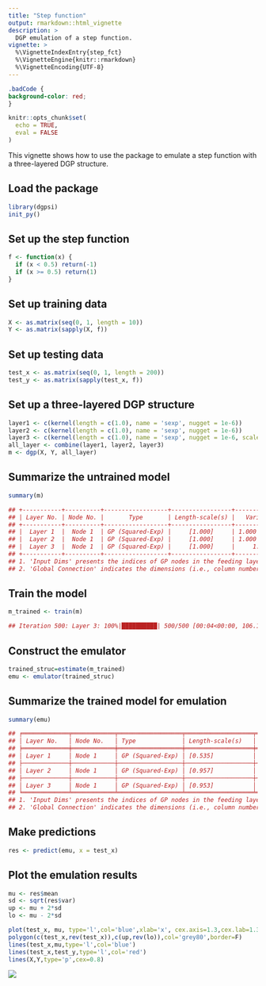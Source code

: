 ```yaml
---
title: "Step function"
output: rmarkdown::html_vignette
description: >
  DGP emulation of a step function.
vignette: >
  %\VignetteIndexEntry{step_fct}
  %\VignetteEngine{knitr::rmarkdown}
  %\VignetteEncoding{UTF-8}
---
```


```css
.badCode {
background-color: red;
}
```

```r
knitr::opts_chunk$set(
  echo = TRUE,
  eval = FALSE
)
```

This vignette shows how to use the package to emulate a step function with a three-layered DGP structure.

## Load the package

```r
library(dgpsi)
init_py()
```

## Set up the step function

```r
f <- function(x) {
  if (x < 0.5) return(-1)
  if (x >= 0.5) return(1)
}
```

## Set up training data

```r
X <- as.matrix(seq(0, 1, length = 10))
Y <- as.matrix(sapply(X, f))
```

## Set up testing data

```r
test_x <- as.matrix(seq(0, 1, length = 200))
test_y <- as.matrix(sapply(test_x, f))
```

## Set up a three-layered DGP structure

```r
layer1 <- c(kernel(length = c(1.0), name = 'sexp', nugget = 1e-6))
layer2 <- c(kernel(length = c(1.0), name = 'sexp', nugget = 1e-6))
layer3 <- c(kernel(length = c(1.0), name = 'sexp', nugget = 1e-6, scale_est = TRUE))
all_layer <- combine(layer1, layer2, layer3)
m <- dgp(X, Y, all_layer)
```

## Summarize the untrained model

```r
summary(m)
```

```r
## +-----------+----------+------------------+-----------------+---------------+-------------------+------------+-------------------+
## | Layer No. | Node No. |       Type       | Length-scale(s) |   Variance    |      Nugget       | Input Dims | Global Connection |
## +-----------+----------+------------------+-----------------+---------------+-------------------+------------+-------------------+
## |  Layer 1  |  Node 1  | GP (Squared-Exp) |     [1.000]     | 1.000 (fixed) | 1.000e-06 (fixed) |    [1]     |        No         |
## |  Layer 2  |  Node 1  | GP (Squared-Exp) |     [1.000]     | 1.000 (fixed) | 1.000e-06 (fixed) |    [1]     |        No         |
## |  Layer 3  |  Node 1  | GP (Squared-Exp) |     [1.000]     |     1.000     | 1.000e-06 (fixed) |    [1]     |        No         |
## +-----------+----------+------------------+-----------------+---------------+-------------------+------------+-------------------+
## 1. 'Input Dims' presents the indices of GP nodes in the feeding layer whose outputs are used as the input to the current GP.
## 2. 'Global Connection' indicates the dimensions (i.e., column numbers) of the global input data that are used as additional input dimensions ## to the current GP.
```

## Train the model

```r
m_trained <- train(m)

## Iteration 500: Layer 3: 100%|██████████| 500/500 [00:04<00:00, 106.14it/s]
```

## Construct the emulator

```r
trained_struc=estimate(m_trained)
emu <- emulator(trained_struc)
```

## Summarize the trained model for emulation

```r
summary(emu)

## ╒═════════════╤════════════╤══════════════════╤═══════════════════╤═══════════════╤═══════════════════╤══════════════╤═════════════════════╕
## │ Layer No.   │ Node No.   │ Type             │ Length-scale(s)   │ Variance      │ Nugget            │ Input Dims   │ Global Connection   │
## ╞═════════════╪════════════╪══════════════════╪═══════════════════╪═══════════════╪═══════════════════╪══════════════╪═════════════════════╡
## │ Layer 1     │ Node 1     │ GP (Squared-Exp) │ [0.535]           │ 1.000 (fixed) │ 1.000e-06 (fixed) │ [1]          │ No                  │
## ├─────────────┼────────────┼──────────────────┼───────────────────┼───────────────┼───────────────────┼──────────────┼─────────────────────┤
## │ Layer 2     │ Node 1     │ GP (Squared-Exp) │ [0.957]           │ 1.000 (fixed) │ 1.000e-06 (fixed) │ [1]          │ No                  │
## ├─────────────┼────────────┼──────────────────┼───────────────────┼───────────────┼───────────────────┼──────────────┼─────────────────────┤
## │ Layer 3     │ Node 1     │ GP (Squared-Exp) │ [0.953]           │ 0.307         │ 1.000e-06 (fixed) │ [1]          │ No                  │
## ╘═════════════╧════════════╧══════════════════╧═══════════════════╧═══════════════╧═══════════════════╧══════════════╧═════════════════════╛
## 1. 'Input Dims' presents the indices of GP nodes in the feeding layer whose outputs are used as the input to the current GP.
## 2. 'Global Connection' indicates the dimensions (i.e., column numbers) of the global input data that are used as additional input dimensions to the current GP.
```

## Make predictions

```r
res <- predict(emu, x = test_x)
```

## Plot the emulation results

```r
mu <- res$mean
sd <- sqrt(res$var)
up <- mu + 2*sd
lo <- mu - 2*sd

plot(test_x, mu, type='l',col='blue',xlab='x', cex.axis=1.3,cex.lab=1.3, ylab='y',ylim=c(-1.5,1.5))
polygon(c(test_x,rev(test_x)),c(up,rev(lo)),col='grey80',border=F)
lines(test_x,mu,type='l',col='blue')
lines(test_x,test_y,type='l',col='red')
lines(X,Y,type='p',cex=0.8)
```

![](images/step_fct.png)
